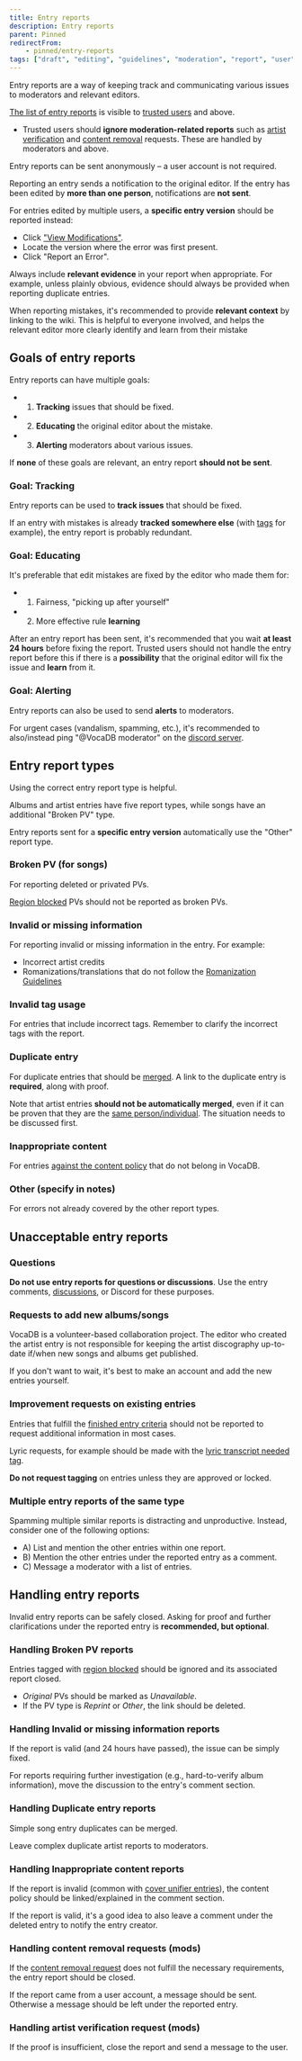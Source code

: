 ---
title: Entry reports
description: Entry reports
parent: Pinned
redirectFrom:
    - pinned/entry-reports
tags: ["draft", "editing", "guidelines", "moderation", "report", "user", "documentation", "vocadb"]
---

Entry reports are a way of keeping track and communicating various issues to moderators and relevant editors. 

[The list of entry reports](https://vocadb.net/Admin/ViewEntryReports) is visible to [trusted users](/docs/documentation/user-groups) and above.

- Trusted users should **ignore moderation-related reports** such as [artist verification](/docs/artists/artist-verification) and [content removal](/docs/other-guidelines/content-removal-guidelines) requests. These are handled by moderators and above.

Entry reports can be sent anonymously – a user account is not required.

Reporting an entry sends a notification to the original editor. If the entry has been edited by **more than one person**, notifications are **not sent**.

For entries edited by multiple users, a **specific entry version** should be reported instead: 
- Click ["View Modifications"](/docs/songs/song-entry-page#view-modifications).
- Locate the version where the error was first present.
- Click "Report an Error". 

Always include **relevant evidence** in your report when appropriate. For example, unless plainly obvious, evidence should always be provided when reporting duplicate entries.  

When reporting mistakes, it's recommended to provide **relevant context** by linking to the wiki. This is helpful to everyone involved, and helps the relevant editor more clearly identify and learn from their mistake

## Goals of entry reports

Entry reports can have multiple goals:
- 1) **Tracking** issues that should be fixed.
- 2) **Educating** the original editor about the mistake.
- 3) **Alerting** moderators about various issues.

If **none** of these goals are relevant, an entry report **should not be sent**.

### Goal: Tracking

Entry reports can be used to **track issues** that should be fixed.

If an entry with mistakes is already **tracked somewhere else** (with [tags](/docs/secondary-entry-types/tags#editor-notes) for example), the entry report is probably redundant.

### Goal: Educating

It's preferable that edit mistakes are fixed by the editor who made them for:
- 1) Fairness, "picking up after yourself"
- 2) More effective rule **learning**

After an entry report has been sent, it's recommended that you wait **at least 24 hours** before fixing the report. Trusted users should not handle the entry report before this if there is a **possibility** that the original editor will fix the issue and **learn** from it.

### Goal: Alerting

Entry reports can also be used to send **alerts** to moderators.

 For urgent cases (vandalism, spamming, etc.), it's recommended to also/instead ping "@VocaDB moderator" on the [discord server](https://discord.com/invite/3bwXQNXKCz).

## Entry report types

Using the correct entry report type is helpful. 

Albums and artist entries have five report types, while songs have an additional "Broken PV" type.

Entry reports sent for a **specific entry version** automatically use the "Other" report type.

### Broken PV (for songs)

For reporting deleted or privated PVs.

[Region blocked](https://vocadb.net/T/8226) PVs should not be reported as broken PVs.

### Invalid or missing information

For reporting invalid or missing information in the entry. For example:
- Incorrect artist credits
- Romanizations/translations that do not follow the [Romanization Guidelines](/docs/other-guidelines/romanization-guidelines)

### Invalid tag usage

For entries that include incorrect tags. Remember to clarify the incorrect tags with the report.

### Duplicate entry

For duplicate entries that should be [merged](/docs/other-guidelines/merging-entries). A link to the duplicate entry is **required**, along with proof.

Note that artist entries **should not be automatically merged**, even if it can be proven that they are the [same person/individual](/docs/other-guidelines/merging-entries#splitting-artist-entries). The situation needs to be discussed first.

### Inappropriate content

For entries [against the content policy](/docs/other-guidelines/content-policy) that do not belong in VocaDB.

### Other (specify in notes)

For errors not already covered by the other report types.

## Unacceptable entry reports

### Questions

**Do not use entry reports for questions or discussions**. Use the entry comments, [discussions](https://vocadb.net/discussion), or Discord for these purposes. 

### Requests to add new albums/songs 

VocaDB is a volunteer-based collaboration project. The editor who created the artist entry is not responsible for keeping the artist discography up-to-date if/when new songs and albums get published. 

If you don't want to wait, it's best to make an account and add the new entries yourself.  

### Improvement requests on existing entries

Entries that fulfill the [finished entry criteria](/docs/songs/song-entry-editing#finished-song-entry-requirements) should not be reported to request additional information in most cases.

Lyric requests, for example should be made with the [lyric transcript needed tag](https://vocadb.net/T/6362/lyric-transcript-needed).

**Do not request tagging** on entries unless they are approved or locked.

### Multiple entry reports of the same type

Spamming multiple similar reports is distracting and unproductive. Instead, consider one of the following options:
- A) List and mention the other entries within one report.
- B) Mention the other entries under the reported entry as a comment.
- C) Message a moderator with a list of entries.

## Handling entry reports

Invalid entry reports can be safely closed. Asking for proof and further clarifications under the reported entry is **recommended, but optional**.

### Handling Broken PV reports

Entries tagged with [region blocked](https://vocadb.net/T/8226) should be ignored and its associated report closed.

- *Original* PVs should be marked as *Unavailable*.
- If the PV type is *Reprint* or *Other*, the link should be deleted. 

### Handling Invalid or missing information reports

If the report is valid (and 24 hours have passed), the issue can be simply fixed.

For reports requiring further investigation (e.g., hard-to-verify album information), move the discussion to the entry's comment section.

### Handling Duplicate entry reports

Simple song entry duplicates can be merged.

Leave complex duplicate artist reports to moderators.

### Handling Inappropriate content reports

If the report is invalid (common with [cover unifier entries](https://vocadb.net/T/6751/out-of-scope-cover-unifier)), the content policy should be linked/explained in the comment section.

If the report is valid, it's a good idea to also leave a comment under the deleted entry to notify the entry creator.

### Handling content removal requests (mods)

If the [content removal request](/docs/other-guidelines/content-removal-guidelines) does not fulfill the necessary requirements, the entry report should be closed. 

If the report came from a user account, a message should be sent. Otherwise a message should be left under the reported entry.

### Handling artist verification request (mods)

If the proof is insufficient, close the report and send a message to the user.